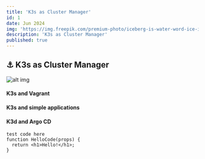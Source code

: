 ```yaml
---
title: 'K3s as Cluster Manager'
id: 1
date: Jun 2024
img: 'https://img.freepik.com/premium-photo/iceberg-is-water-word-ice-is-visible-bottom_549702-3218.jpg'
description: 'K3s as Cluster Manager'
published: true
---
```


## ⚓ K3s as Cluster Manager

![alt img](https://miro.medium.com/v2/resize:fit:786/format:webp/1*WMwxp3HXfx8ivDBTD9KB4A.png)

#### K3s and Vagrant
#### K3s and simple applications
#### K3d and Argo CD

```tsx
test code here
function HelloCode(props) {
  return <h1>Hello!</h1>;
}
```